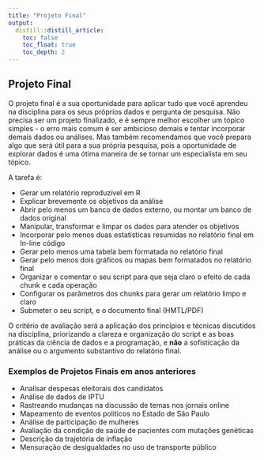 ```yaml
---
title: "Projeto Final"
output:
  distill::distill_article:
    toc: false
    toc_float: true
    toc_depth: 2
---
```


## Projeto Final

O projeto final é a sua oportunidade para aplicar tudo que você aprendeu na disciplina para os seus próprios dados e pergunta de pesquisa. Não precisa ser um projeto finalizado, e é sempre melhor escolher um tópico simples - o erro mais comum é ser ambicioso demais e tentar incorporar demais dados ou análises. Mas também recomendamos que você prepara algo que será útil para a sua própria pesquisa, pois a oportunidade de explorar dados é uma ótima maneira de se tornar um especialista em seu tópico.

A tarefa é:  

- Gerar um relatório reproduzível em R  
- Explicar brevemente os objetivos da análise  
- Abrir pelo menos um banco de dados externo, ou montar um banco de dados original  
- Manipular, transformar e limpar os dados para atender os objetivos  
- Incorporar pelo menos duas estatísticas resumidas no relatório final em In-line código  
- Gerar pelo menos uma tabela bem formatada no relatório final  
- Gerar pelo menos dois gráficos ou mapas bem formatados no relatório final  
- Organizar e comentar o seu script para que seja claro o efeito de cada chunk e cada operação  
- Configurar os parâmetros dos chunks para gerar um relatório limpo e claro  
- Submeter o seu script, e o documento final (HMTL/PDF)  

O critério de avaliação será a aplicação dos princípios e técnicas discutidos na disciplina, priorizando a clareza e organização do script e as boas práticas da ciência de dados e a programação, e **não** a sofisticação da análise ou o argumento substantivo do relatório final. 

<!-- **O prazo para submissão é o dia 24 de julho 2020 para o email do professor.** -->

### Exemplos de Projetos Finais em anos anteriores

- Analisar despesas eleitorais dos candidatos
- Análise de dados de IPTU
- Rastreando mudanças na discussão de temas nos jornais online
- Mapeamento de eventos políticos no Estado de São Paulo
- Análise de participação de mulheres
- Avaliação da condição de saúde de pacientes com mutações genéticas
- Descrição da trajetória de inflação
- Mensuração de desigualdades no uso de transporte público

